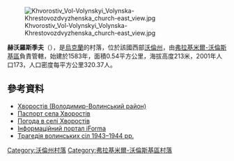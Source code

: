 [[Image:Khvorostiv_Vol-Volynskyi_Volynska-Khrestovozdvyzhenska_church-east_view.jpg|right]]

{{coord|50|48|57|N|24|33|6|E|scale:30000|display=title}}

'''赫沃羅斯季夫'''（{{lang-uk|Хворостів}}），是[[烏克蘭|烏克蘭]]的村落，位於該國西部[[沃倫州|沃倫州]]，由[[弗拉基米爾-沃倫斯基區|弗拉基米爾-沃倫斯基區]]負責管轄，始建於1583年，面積0.54平方公里，海拔高度213米，2001年人口173，人口密度每平方公里320.37人。

==參考資料==
*[http://gska2.rada.gov.ua/pls/z7502/A005?rdat1=21.03.2008&rf7571=4672 Хворостів (Володимир-Волинський район)]{{dead link|date=2018年4月 |bot=InternetArchiveBot |fix-attempted=yes }}
* [https://web.archive.org/web/20140313010759/http://www.vvadm.gov.ua/ukr/miscevi%20rady/berez.html Паспорт села Хворостів]
* [http://weather.in.ua/volynskaja/27290 Погода в селі Хворостів] {{Wayback|url=http://weather.in.ua/volynskaja/27290 |date=20120531163253 }}
* [https://web.archive.org/web/20100125080655/http://old.iforma.com.ua/classifiers/uk/koatuu Інформаційний портал iForma]
* [http://www.poshuk.lviv.ua/books_tsaruk_p_4.html Трагедія волинських сіл 1943–1944 рр.]{{dead link|date=十月 2017 |bot=InternetArchiveBot }}

[[Category:沃倫州村落|Category:沃倫州村落]]
[[Category:弗拉基米爾-沃倫斯基區村落|Category:弗拉基米爾-沃倫斯基區村落]]


{{Volyn-geo-stub}}